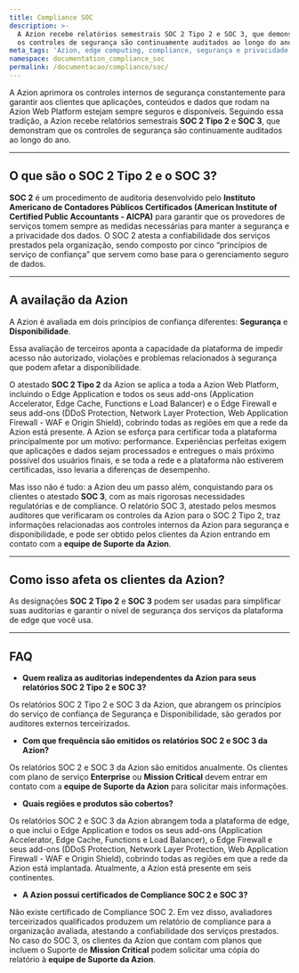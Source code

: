 ```yaml
---
title: Compliance SOC
description: >-
  A Azion recebe relatórios semestrais SOC 2 Tipo 2 e SOC 3, que demonstram que
  os controles de segurança são continuamente auditados ao longo do ano.
meta_tags: 'Azion, edge computing, compliance, segurança e privacidade de dados'
namespace: documentation_compliance_soc
permalink: /documentacao/compliance/soc/
---
```


A Azion aprimora os controles internos de segurança constantemente para garantir aos clientes que aplicações, conteúdos e dados que rodam na Azion Web Platform estejam sempre seguros e disponíveis. Seguindo essa tradição, a Azion recebe relatórios semestrais **SOC 2 Tipo 2** e **SOC 3**, que demonstram que os controles de segurança são continuamente auditados ao longo do ano.

---

## O que são o SOC 2 Tipo 2 e o SOC 3?

**SOC 2** é um procedimento de auditoria desenvolvido pelo **Instituto Americano de Contadores Públicos Certificados (American Institute of Certified Public Accountants - AICPA)** para garantir que os provedores de serviços tomem sempre as medidas necessárias para manter a segurança e a privacidade dos dados. O SOC 2 atesta a confiabilidade dos serviços prestados pela organização, sendo composto por cinco “princípios de serviço de confiança” que servem como base para o gerenciamento seguro de dados.

---

## A availação da Azion

A Azion é avaliada em dois princípios de confiança diferentes: **Segurança** e **Disponibilidade**.

Essa avaliação de terceiros aponta a capacidade da plataforma de impedir acesso não autorizado, violações e problemas relacionados à segurança que podem afetar a disponibilidade.

O atestado **SOC 2 Tipo 2** da Azion se aplica a toda a Azion Web Platform, incluindo o Edge Application e todos os seus add-ons (Application Accelerator, Edge Cache, Functions e Load Balancer) e o Edge Firewall e seus add-ons (DDoS Protection, Network Layer Protection, Web Application Firewall - WAF e Origin Shield), cobrindo todas as regiões em que a rede da Azion está presente. A Azion se esforça para certificar toda a plataforma principalmente por um motivo: performance. Experiências perfeitas exigem que aplicações e dados sejam processados e entregues o mais próximo possível dos usuários finais, e se toda a rede e a plataforma não estiverem certificadas, isso levaria a diferenças de desempenho.

Mas isso não é tudo: a Azion deu um passo além, conquistando para os clientes o atestado **SOC 3**, com as mais rigorosas necessidades regulatórias e de compliance. O relatório SOC 3, atestado pelos mesmos auditores que verificaram os controles da Azion para o SOC 2 Tipo 2, traz informações relacionadas aos controles internos da Azion para segurança e disponibilidade, e pode ser obtido pelos clientes da Azion entrando em contato com a **equipe de Suporte da Azion**.

---

## Como isso afeta os clientes da Azion?

As designações **SOC 2 Tipo 2** e **SOC 3** podem ser usadas para simplificar suas auditorias e garantir o nível de segurança dos serviços da plataforma de edge que você usa.

---

## FAQ

- **Quem realiza as auditorias independentes da Azion para seus relatórios SOC 2 Tipo 2 e SOC 3?**

Os relatórios SOC 2 Tipo 2 e SOC 3 da Azion, que abrangem os princípios do serviço de confiança de Segurança e Disponibilidade, são gerados por auditores externos terceirizados.

- **Com que frequência são emitidos os relatórios SOC 2 e SOC 3 da Azion?**

Os relatórios SOC 2 e SOC 3 da Azion são emitidos anualmente. Os clientes com plano de serviço **Enterprise** ou **Mission Critical** devem entrar em contato com a **equipe de Suporte da Azion** para solicitar mais informações.

- **Quais regiões e produtos são cobertos?**

Os relatórios SOC 2 e SOC 3 da Azion abrangem toda a plataforma de edge, o que inclui o Edge Application e todos os seus add-ons (Application Accelerator, Edge Cache, Functions e Load Balancer), o Edge Firewall e seus add-ons (DDoS Protection, Network Layer Protection, Web Application Firewall - WAF e Origin Shield), cobrindo todas as regiões em que a rede da Azion está implantada. Atualmente, a Azion está presente em seis continentes.

- **A Azion possui certificados de Compliance SOC 2 e SOC 3?**

Não existe certificado de Compliance SOC 2. Em vez disso, avaliadores terceirizados qualificados produzem um relatório de compliance para a organização avaliada, atestando a confiabilidade dos serviços prestados. No caso do SOC 3, os clientes da Azion que contam com planos que incluem o Suporte de **Mission Critical** podem solicitar uma cópia do relatório à **equipe de Suporte da Azion**.
